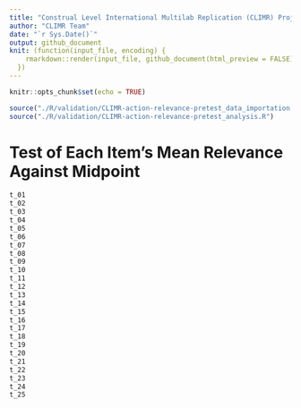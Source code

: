 ```yaml
---
title: "Construal Level International Multilab Replication (CLIMR) Project: BIF Item Action Relevance Pretest Report"
author: "CLIMR Team"
date: "`r Sys.Date()`"
output: github_document
knit: (function(input_file, encoding) {
    rmarkdown::render(input_file, github_document(html_preview = FALSE), encoding = encoding, output_dir = "./reports/")
  })
---
```


```r
knitr::opts_chunk$set(echo = TRUE)

source("./R/validation/CLIMR-action-relevance-pretest_data_importation.R")
source("./R/validation/CLIMR-action-relevance-pretest_analysis.R")

```

# Test of Each Item's Mean Relevance Against Midpoint

```r
t_01
t_02
t_03
t_04
t_05
t_06
t_07
t_08
t_09
t_10
t_11
t_12
t_13
t_14
t_15
t_16
t_17
t_18
t_19
t_20
t_21
t_22
t_23
t_24
t_25
```


